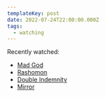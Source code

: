 ```yaml
---
templateKey: post
date: 2022-07-24T22:00:00.000Z
tags:
  - watching
---
```

Recently watched:

* [Mad God](https://letterboxd.com/film/mad-god/)
* [Rashomon](https://letterboxd.com/film/rashomon)
* [Double Indemnity](https://letterboxd.com/film/double-indemnity/)
* [Mirror](https://letterboxd.com/film/mirror/)